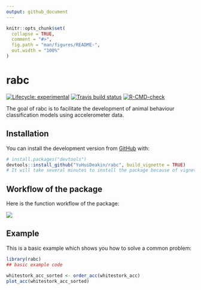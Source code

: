 ```yaml
---
output: github_document
---
```


<!-- README.md is generated from README.Rmd. Please edit that file -->

```r
knitr::opts_chunk$set(
  collapse = TRUE,
  comment = "#>",
  fig.path = "man/figures/README-",
  out.width = "100%"
)
```

# rabc

<!-- badges: start -->
[![Lifecycle: experimental](https://img.shields.io/badge/lifecycle-experimental-orange.svg)](https://lifecycle.r-lib.org/articles/stages.html#experimental)
[![Travis build status](https://travis-ci.com/YuHuiDeakin/rabc.svg?branch=master)](https://travis-ci.com/YuHuiDeakin/rabc)
[![R-CMD-check](https://github.com/YuHuiDeakin/rabc/workflows/R-CMD-check/badge.svg)](https://github.com/YuHuiDeakin/rabc/actions)
<!-- badges: end -->

The goal of rabc is to facilitate the development of animal behaviour classification models using accelerometer data.

## Installation

You can install the development version from [GitHub](https://github.com/) with:

``` r
# install.packages("devtools")
devtools::install_github("YuHuiDeakin/rabc", build_vignette = TRUE)
# It will take several minutes to install the package because of vignette building. 
```
## Workflow of the package

Here is the function workflow of the package:

![](rabc Diagram.jpeg)


## Example

This is a basic example which shows you how to solve a common problem:

```r
library(rabc)
## basic example code

whitestork_acc_sorted <- order_acc(whitestork_acc)
plot_acc(whitestork_acc_sorted)
```

